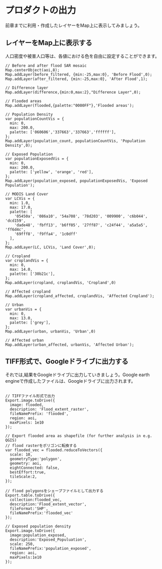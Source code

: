 # プロダクトの出力

前章までに利用・作成したレイヤーをMap上に表示してみましょう。  

## レイヤーをMap上に表示する　　

人口密度や被害人口等は、各値における色を自由に設定することができます。
```
// Before and after flood SAR mosaic
Map.centerObject(aoi,8);
Map.addLayer(before_filtered, {min:-25,max:0}, 'Before Flood',0);
Map.addLayer(after_filtered, {min:-25,max:0}, 'After Flood',1);

// Difference layer
Map.addLayer(difference,{min:0,max:2},"Difference Layer",0);

// Flooded areas
Map.addLayer(flooded,{palette:"0000FF"},'Flooded areas');

// Population Density
var populationCountVis = {
  min: 0,
  max: 200.0,
  palette: ['060606','337663','337663','ffffff'],
};
Map.addLayer(population_count, populationCountVis, 'Population Density',0);

// Exposed Population
var populationExposedVis = {
  min: 0,
  max: 200.0,
  palette: ['yellow', 'orange', 'red'],
};
Map.addLayer(population_exposed, populationExposedVis, 'Exposed Population');

// MODIS Land Cover
var LCVis = {
  min: 1.0,
  max: 17.0,
  palette: [
    '05450a', '086a10', '54a708', '78d203', '009900', 'c6b044', 'dcd159',
    'dade48', 'fbff13', 'b6ff05', '27ff87', 'c24f44', 'a5a5a5', 'ff6d4c',
    '69fff8', 'f9ffa4', '1c0dff'
  ],
};
Map.addLayer(LC, LCVis, 'Land Cover',0);

// Cropland
var croplandVis = {
  min: 0,
  max: 14.0,
  palette: ['30b21c'],
};
Map.addLayer(cropland, croplandVis, 'Cropland',0)

// Affected cropland
Map.addLayer(cropland_affected, croplandVis, 'Affected Cropland'); 

// Urban
var urbanVis = {
  min: 0,
  max: 13.0,
  palette: ['grey'],
};
Map.addLayer(urban, urbanVis, 'Urban',0)

// Affected urban
Map.addLayer(urban_affected, urbanVis, 'Affected Urban'); 
```

## TIFF形式で、Googleドライブに出力する  

それでは,結果をGoogleドライブに出力していきましょう。Google earth engineで作成したファイルは、Googleドライブに出力されます。
```

// TIFFファイル形式で出力 
Export.image.toDrive({
  image: flooded, 
  description: 'Flood_extent_raster',
  fileNamePrefix: 'flooded',
  region: aoi, 
  maxPixels: 1e10
});

// Export flooded area as shapefile (for further analysis in e.g. QGIS)
// flood rasterをポリゴンに転換する
var flooded_vec = flooded.reduceToVectors({
  scale: 10,
  geometryType:'polygon',
  geometry: aoi,
  eightConnected: false,
  bestEffort:true,
  tileScale:2,
});

// flood polygonsをシェープファイルとして出力する
Export.table.toDrive({
  collection:flooded_vec,
  description:'Flood_extent_vector',
  fileFormat:'SHP',
  fileNamePrefix:'flooded_vec'
});

// Exposed population density
Export.image.toDrive({
  image:population_exposed,
  description:'Exposed_Populuation',
  scale: 250,
  fileNamePrefix:'population_exposed',
  region: aoi,
  maxPixels:1e10
});
```
